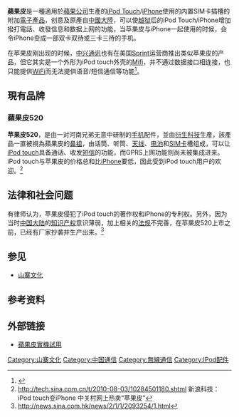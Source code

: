 {{Expand |time=2011-07-30T01:12:56+00:00 }}
{{noteTA|G1=IT}}
'''蘋果皮'''是一種適用於[[蘋果公司|蘋果公司]]生產的[[iPod_Touch|iPod Touch]]/[[iPhone|iPhone]]使用的内置SIM卡插槽的附加[[電子產品|電子產品]]，创意及原產自[[中國大陸|中國大陸]]，可以使[[iOS越狱|越狱]]后的iPod Touch/iPhone增加撥打電話、收發信息和数据上网的功能，当苹果皮与iPhone一起使用的时候，会令iPhone变成一部双卡双待或三卡三待的手机。

在苹果皮刚出现的时候，[[中兴通讯|中兴通讯]]也有在美国[[Sprint|Sprint]]运营商推出类似苹果皮的产品，但它其实是一个外形为iPod touch外壳的[[Mifi|Mifi]]，并不通过数据接口相连接，也只能提供[[WiFi|WiFi]]而无法提供语音/短信通信等功能<ref>{{cite web | url=http://gizmodo.com/5686366/sprint-zte-peel-turns-your-ipod-touch-into-the-pseudo+iphone-its-always-wanted-to-be | title=Sprint ZTE Peel Turns Your iPod Touch Into the Pseudo-iPhone It’s Always Wanted to Be | publisher=Matt Buchanan | work=[[Gizmodo|Gizmodo]] | date=2010-11-10 | accessdate=2011-07-30}}</ref>。

== 現有品牌 ==
=== 蘋果皮520 ===
'''苹果皮520'''，是由一对河南兄弟无意中研制的[[手机|手机]]配件，並由[[衍生科技|衍生科技]]生產，該產品一直被視為蘋果皮的[[鼻祖|鼻祖]]，由话筒、听筒、[[天线|天线]]、[[电池|电池]]和[[SIM卡|SIM卡]]槽组成，可以让[[iPod__touch|iPod touch]]具备通话、收发[[短信|短信]]的功能，而GPRS上网功能则尚未被集成进来。iPod touch与苹果皮的价格总和比[[iPhone|iPhone]]要低，因此受到iPod touch用户的欢迎。<ref>http://tech.sina.com.cn/t/2010-08-03/10284501180.shtml 新浪科技：iPod touch变iPhone 中关村网上热卖“苹果皮”</ref>

== 法律和社会问题 ==
有律师认为，苹果皮侵犯了iPod touch的著作权和iPhone的专利权。另外，因为当时[[中国大陆|中国大陆]]的[[知识产权|知识产权]]意识薄弱，加上相关的[[法规|法规]]不完善，在苹果皮520上市之前，已经有厂家抄袭并生产出来。<ref>http://news.sina.com.hk/news/2/1/1/2093254/1.html{{dead link|date=2018年4月 |bot=InternetArchiveBot |fix-attempted=yes }}</ref>

== 参见 ==
*[[山寨文化|山寨文化]]

==参考资料==
{{reflist}}

==外部链接==
*[http://unwire.hk/2010/08/05/388appleskin/mobile-phone/ 蘋果皮實機試用]

{{IPod}}

{{行動電話小作品}}

[[Category:山寨文化|Category:山寨文化]]
[[Category:中国通信|Category:中国通信]]
[[Category:無線通信|Category:無線通信]]
[[Category:IPod配件|Category:IPod配件]]